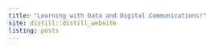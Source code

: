 ```yaml
---
title: "Learning with Data and Digital Communications!"
site: distill::distill_website
listing: posts
---
```

